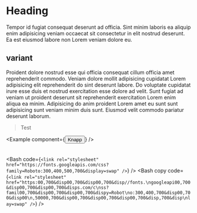 
# Heading

Tempor id fugiat consequat deserunt ad officia. Sint minim laboris ea aliquip enim adipisicing veniam occaecat sit consectetur in elit nostrud deserunt. Ea est eiusmod labore non Lorem veniam dolore eu.

## variant

Proident dolore nostrud esse qui officia consequat cillum officia amet reprehenderit commodo. Veniam dolore mollit adipisicing cupidatat Lorem adipisicing elit reprehenderit do sint deserunt labore. Do voluptate cupidatat irure esse duis et nostrud exercitation esse dolore ad velit. Sunt fugiat ad veniam ut proident deserunt sit reprehenderit exercitation Lorem enim aliqua ea minim. Adipisicing do anim proident Lorem amet eu sunt sunt adipisicing sunt veniam minim duis sunt. Eiusmod velit commodo pariatur deserunt laborum.

> Test

<Example component={<Button>Knapp</Button>} />
<br />
<br />
<br />
<Bash
  code={`<link rel="stylesheet" href="https://fonts.googleapis.com/css?family=Roboto:300,400,500,700&display=swap" />`}
/>
<Bash
  copy
  code={`<link rel="stylesheet" href="https:00,700&disp00,700&disp00,700&disp//fonts.\ngoogleapi00,700&disp00,700&disp00,700&disps.com/c\nss?famil00,700&disp00,700&disp00,700&dispy=Robot\no:300,400,700&disp00,700&disp00\n,50000,700&disp00,700&disp00,700&disp00,700&disp,700&disp\nlay=swap" />`}
/>

<Bash code="yarn add @navikt/ds-react" terminal />

<Bash code="yarn add @navikt/ds-react" terminal copy />
<Bash code="yarn add @navikt/ds-react" terminal copy />
<Bash code="yarn add @navikt/ds-react" terminal copy />
<Bash code="yarn add @navikt/ds-react" terminal copy />
